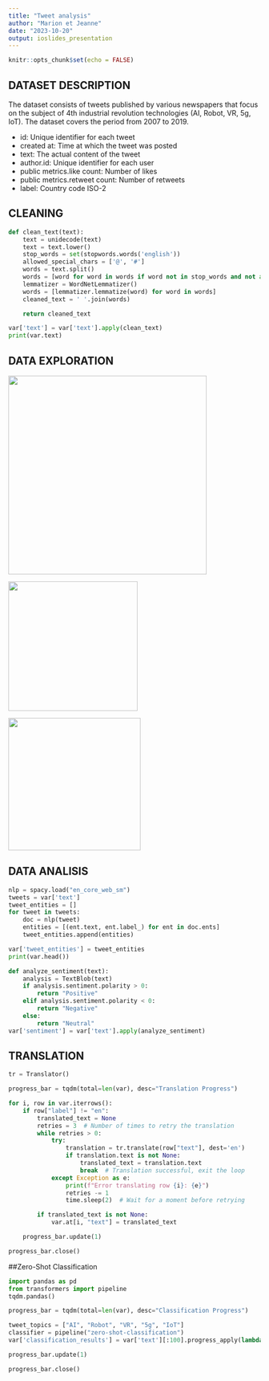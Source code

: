 ```yaml
---
title: "Tweet analysis"
author: "Marion et Jeanne"
date: "2023-10-20"
output: ioslides_presentation
---
```


```r
knitr::opts_chunk$set(echo = FALSE)
```

## DATASET DESCRIPTION

The dataset consists of tweets published by various newspapers that focus on the subject of 4th industrial revolution technologies (AI, Robot, VR, 5g, IoT). The dataset covers the period from 2007 to 2019.

-   id: Unique identifier for each tweet
-   created at: Time at which the tweet was posted
-   text: The actual content of the tweet
-   author.id: Unique identifier for each user
-   public metrics.like count: Number of likes
-   public metrics.retweet count: Number of retweets
-   label: Country code ISO-2

## CLEANING

```python
def clean_text(text):
    text = unidecode(text)
    text = text.lower()
    stop_words = set(stopwords.words('english'))
    allowed_special_chars = ['@', '#']
    words = text.split()
    words = [word for word in words if word not in stop_words and not all(char in allowed_special_chars for char in word)]
    lemmatizer = WordNetLemmatizer()
    words = [lemmatizer.lemmatize(word) for word in words]
    cleaned_text = ' '.join(words)

    return cleaned_text

var['text'] = var['text'].apply(clean_text)
print(var.text)
```

## DATA EXPLORATION

![](Plots/Figure%20nbr%20of%20tweets%20by%20year.png){width="396"}

![](Plots/Figure%20like.png){width="258"}

![](Plots/Figure%20like.png){width="264"}

## DATA ANALISIS

```python
nlp = spacy.load("en_core_web_sm")
tweets = var['text']
tweet_entities = []
for tweet in tweets:
    doc = nlp(tweet)
    entities = [(ent.text, ent.label_) for ent in doc.ents]
    tweet_entities.append(entities)

var['tweet_entities'] = tweet_entities
print(var.head())
```

```python
def analyze_sentiment(text):
    analysis = TextBlob(text)
    if analysis.sentiment.polarity > 0:
        return "Positive"
    elif analysis.sentiment.polarity < 0:
        return "Negative"
    else:
        return "Neutral"
var['sentiment'] = var['text'].apply(analyze_sentiment)
```

## TRANSLATION
```python
tr = Translator()

progress_bar = tqdm(total=len(var), desc="Translation Progress")

for i, row in var.iterrows():
    if row["label"] != "en":
        translated_text = None
        retries = 3  # Number of times to retry the translation
        while retries > 0:
            try:
                translation = tr.translate(row["text"], dest='en')
                if translation.text is not None:
                    translated_text = translation.text
                    break  # Translation successful, exit the loop
            except Exception as e:
                print(f"Error translating row {i}: {e}")
                retries -= 1
                time.sleep(2)  # Wait for a moment before retrying

        if translated_text is not None:
            var.at[i, "text"] = translated_text

    progress_bar.update(1)

progress_bar.close()
```

##Zero-Shot Classification
```python
import pandas as pd
from transformers import pipeline
tqdm.pandas()

progress_bar = tqdm(total=len(var), desc="Classification Progress")

tweet_topics = ["AI", "Robot", "VR", "5g", "IoT"]
classifier = pipeline("zero-shot-classification")
var['classification_results'] = var['text'][:100].progress_apply(lambda text: classifier(text, tweet_topics)["labels"][0])

progress_bar.update(1)

progress_bar.close()
```